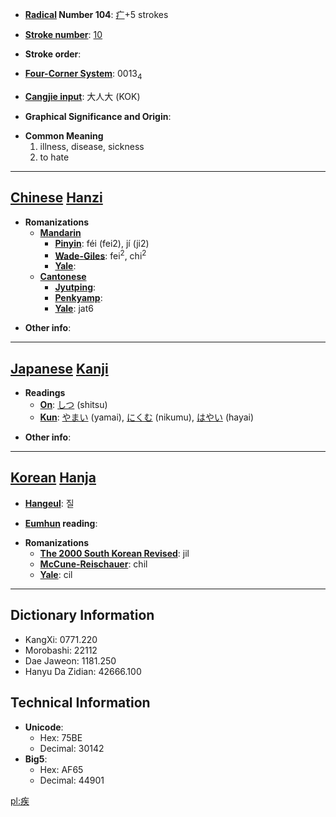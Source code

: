 * '''[[Wiktionary:Chinese radical index| Radical]] Number 104''': [[Wiktionary:Chinese radical index 疒|疒]]+5 strokes

* '''[[Wiktionary:Chinese total strokes index|Stroke number]]''': [[Wiktionary:Chinese total strokes index 10|10]]

* '''Stroke order''': 

* '''[[Wiktionary:Chinese four corner index|Four-Corner System]]''': 0013<sub>4</sub>

* '''[[Wiktionary:Chinese Cangjie index|Cangjie input]]''': 大人大 (KOK)

* '''Graphical Significance and Origin''': 

* '''Common Meaning'''
*#illness, disease, sickness
*# to hate


----

== [[Chinese]] [[Hanzi]] ==

* '''Romanizations'''
** '''[[Mandarin]]'''
*** '''[[Pinyin]]''': féi (fei2), jí (ji2)
*** '''[[Wade-Giles]]''': fei<sup>2</sup>, chi<sup>2</sup>
*** '''[[Yale]]''': 
** '''[[Cantonese]]'''
*** '''[[Jyutping]]''':
*** '''[[Penkyamp]]''': 
*** '''[[Yale]]''': jat6

* '''Other info''': 

----

== [[Japanese]] [[Kanji]] ==

* '''Readings'''
** '''[[On]]''': [[しつ]] (shitsu)
** '''[[Kun]]''': [[やまい]] (yamai), [[にくむ]] (nikumu), [[はやい]] (hayai)

* '''Other info''':  

----

== [[Korean]] [[Hanja]] ==

* '''[[Hangeul]]''': 질

* '''[[Eumhun]] reading''': 

* '''Romanizations'''
** '''[[The 2000 South Korean Revised Romanization|The 2000 South Korean Revised]]''': jil
** '''[[McCune-Reischauer]]''': chil
** '''[[Yale]]''': cil

----

== Dictionary Information ==

* KangXi: 0771.220
* Morobashi: 22112
* Dae Jaweon: 1181.250
* Hanyu Da Zidian: 42666.100

== Technical Information ==

* '''Unicode''':
** Hex: 75BE
** Decimal: 30142
* '''Big5''':
** Hex: AF65
** Decimal: 44901

[[pl:疾]]